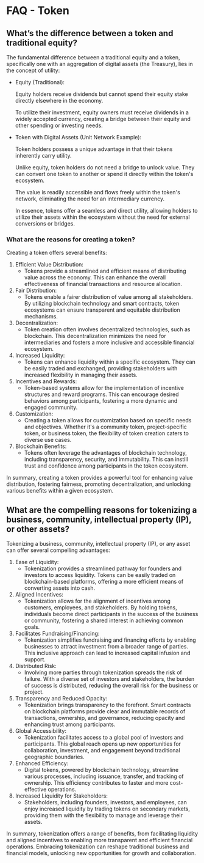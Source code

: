 # FAQ - Token

## What’s the difference between a token and traditional equity?

The fundamental difference between a traditional equity and a token, specifically one with an aggregation of digital assets (the Treasury), lies in the concept of utility:

- Equity (Traditional):

  Equity holders receive dividends but cannot spend their equity stake directly elsewhere in the economy.

  To utilize their investment, equity owners must receive dividends in a widely accepted currency, creating a bridge between their equity and other spending or investing needs.

- Token with Digital Assets (Unit Network Example):

  Token holders possess a unique advantage in that their tokens inherently carry utility.

  Unlike equity, token holders do not need a bridge to unlock value. They can convert one token to another or spend it directly within the token's ecosystem.

  The value is readily accessible and flows freely within the token's network, eliminating the need for an intermediary currency.

  In essence, tokens offer a seamless and direct utility, allowing holders to utilize their assets within the ecosystem without the need for external conversions or bridges.

### What are the reasons for creating a token?

Creating a token offers several benefits:

1. Efficient Value Distribution:
   - Tokens provide a streamlined and efficient means of distributing value across the economy. This can enhance the overall effectiveness of financial transactions and resource allocation.
2. Fair Distribution:
   - Tokens enable a fairer distribution of value among all stakeholders. By utilizing blockchain technology and smart contracts, token ecosystems can ensure transparent and equitable distribution mechanisms.
3. Decentralization:
   - Token creation often involves decentralized technologies, such as blockchain. This decentralization minimizes the need for intermediaries and fosters a more inclusive and accessible financial ecosystem.
4. Increased Liquidity:
   - Tokens can enhance liquidity within a specific ecosystem. They can be easily traded and exchanged, providing stakeholders with increased flexibility in managing their assets.
5. Incentives and Rewards:
   - Token-based systems allow for the implementation of incentive structures and reward programs. This can encourage desired behaviors among participants, fostering a more dynamic and engaged community.
6. Customization:
   - Creating a token allows for customization based on specific needs and objectives. Whether it's a community token, project-specific token, or business token, the flexibility of token creation caters to diverse use cases.
7. Blockchain Benefits:
   - Tokens often leverage the advantages of blockchain technology, including transparency, security, and immutability. This can instill trust and confidence among participants in the token ecosystem.

In summary, creating a token provides a powerful tool for enhancing value distribution, fostering fairness, promoting decentralization, and unlocking various benefits within a given ecosystem.

## What are the compelling reasons for tokenizing a business, community, intellectual property (IP), or other assets?

Tokenizing a business, community, intellectual property (IP), or any asset can offer several compelling advantages:

1. Ease of Liquidity:
   - Tokenization provides a streamlined pathway for founders and investors to access liquidity. Tokens can be easily traded on blockchain-based platforms, offering a more efficient means of converting assets into cash.
2. Aligned Incentives:
   - Tokenization allows for the alignment of incentives among customers, employees, and stakeholders. By holding tokens, individuals become direct participants in the success of the business or community, fostering a shared interest in achieving common goals.
3. Facilitates Fundraising/Financing:
   - Tokenization simplifies fundraising and financing efforts by enabling businesses to attract investment from a broader range of parties. This inclusive approach can lead to increased capital infusion and support.
4. Distributed Risk:
   - Involving more parties through tokenization spreads the risk of failure. With a diverse set of investors and stakeholders, the burden of success is distributed, reducing the overall risk for the business or project.
5. Transparency and Reduced Opacity:
   - Tokenization brings transparency to the forefront. Smart contracts on blockchain platforms provide clear and immutable records of transactions, ownership, and governance, reducing opacity and enhancing trust among participants.
6. Global Accessibility:
   - Tokenization facilitates access to a global pool of investors and participants. This global reach opens up new opportunities for collaboration, investment, and engagement beyond traditional geographic boundaries.
7. Enhanced Efficiency:
   - Digital tokens, powered by blockchain technology, streamline various processes, including issuance, transfer, and tracking of ownership. This efficiency contributes to faster and more cost-effective operations.
8. Increased Liquidity for Stakeholders:
   - Stakeholders, including founders, investors, and employees, can enjoy increased liquidity by trading tokens on secondary markets, providing them with the flexibility to manage and leverage their assets.

In summary, tokenization offers a range of benefits, from facilitating liquidity and aligned incentives to enabling more transparent and efficient financial operations. Embracing tokenization can reshape traditional business and financial models, unlocking new opportunities for growth and collaboration.
